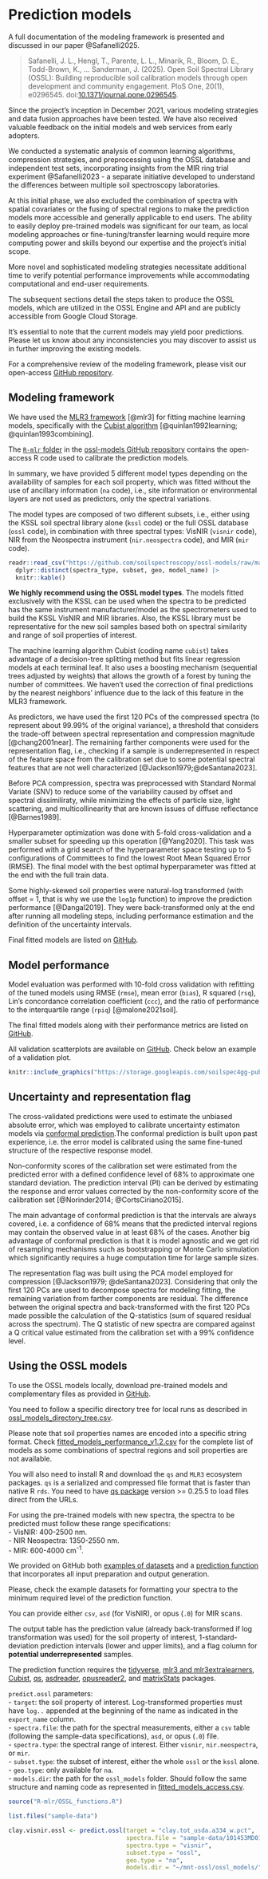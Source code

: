 # Prediction models

::: {.callout-tip}
A full documentation of the modeling framework is presented and discussed in our paper @Safanelli2025.  

> Safanelli, J. L., Hengl, T., Parente, L. L., Minarik, R., Bloom, D. E., Todd-Brown, K., … Sanderman, J. (2025). Open Soil Spectral Library (OSSL): Building reproducible soil calibration models through open development and community engagement. PloS One, 20(1), e0296545. doi:[10.1371/journal.pone.0296545](https://doi.org/10.1371/journal.pone.0296545).
:::

Since the project's inception in December 2021, various modeling strategies and data fusion approaches have been tested. We have also received valuable feedback on the initial models and web services from early adopters.  

We conducted a systematic analysis of common learning algorithms, compression strategies, and preprocessing using the OSSL database and independent test sets, incorporating insights from the MIR ring trial experiment @Safanelli2023 - a separate initiative developed to understand the differences between multiple soil spectroscopy laboratories.

At this initial phase, we also excluded the combination of spectra with spatial covariates or the fusing of spectral regions to make the prediction models more accessible and generally applicable to end users. The ability to easily deploy pre-trained models was significant for our team, as local modeling approaches or fine-tuning/transfer learning would require more computing power and skills beyond our expertise and the project's initial scope.  

More novel and sophisticated modeling strategies necessitate additional time to verify potential performance improvements while accommodating computational and end-user requirements.  

The subsequent sections detail the steps taken to produce the OSSL models, which are utilized in the OSSL Engine and API and are publicly accessible from Google Cloud Storage.  

It's essential to note that the current models may yield poor predictions. Please let us know about any inconsistencies you may discover to assist us in further improving the existing models.  

For a comprehensive review of the modeling framework, please visit our open-access [GitHub repository](https://github.com/soilspectroscopy/ossl-models).

## Modeling framework

We have used the [MLR3 framework](https://mlr3book.mlr-org.com/) [@mlr3] for fitting machine learning models, specifically with the [Cubist algorithm](https://cran.r-project.org/web/packages/Cubist/vignettes/cubist.html) [@quinlan1992learning; @quinlan1993combining].

The [`R-mlr` folder](https://github.com/soilspectroscopy/ossl-models/tree/main/R-mlr) in the [ossl-models GitHub repository](https://github.com/soilspectroscopy/ossl-models) contains the open-access R code used to calibrate the prediction models.

In summary, we have provided 5 different model types depending on the availability of samples for each soil property, which was fitted without the use of ancillary information (`na` code), i.e., site information or environmental layers are not used as predictors, only the spectral variations.

The model types are composed of two different subsets, i.e., either using the KSSL soil spectral library alone (`kssl` code) or the full OSSL database (`ossl` code), in combination with three spectral types: VisNIR (`visnir` code), NIR from the Neospectra instrument (`nir.neospectra` code), and MIR (`mir` code).

```r
readr::read_csv("https://github.com/soilspectroscopy/ossl-models/raw/main/out/fitted_modeling_combinations_v1.2.csv", show_col_types = FALSE) |>
  dplyr::distinct(spectra_type, subset, geo, model_name) |>
  knitr::kable()
```

::: {.callout-tip}
**We highly recommend using the OSSL model types**. The models fitted exclusively with the KSSL can be used when the spectra to be predicted has the same instrument manufacturer/model as the spectrometers used to build the KSSL VisNIR and MIR libraries. Also, the KSSL library must be representative for the new soil samples based both on spectral similarity and range of soil properties of interest.
:::

The machine learning algorithm Cubist (coding name `cubist`) takes advantage of a decision-tree splitting method but fits linear regression models at each terminal leaf. It also uses a boosting mechanism (sequential trees adjusted by weights) that allows the growth of a forest by tuning the number of committees. We haven't used the correction of final predictions by the nearest neighbors' influence due to the lack of this feature in the MLR3 framework.

As predictors, we have used the first 120 PCs of the compressed spectra (to represent about 99.99% of the original variance), a threshold that considers the trade-off between spectral representation and compression magnitude [@chang2001near]. The remaining farther components were used for the representation flag, i.e., checking if a sample is underrepresented in respect of the feature space from the calibration set due to some potential spectral features that are not well characterized [@Jackson1979;@deSantana2023].

Before PCA compression, spectra was preprocessed with Standard Normal Variate (SNV) to reduce some of the variability caused by offset and spectral dissimiliraty, while minimizing the effects of particle size, light scattering, and multicollinearity that are known issues of diffuse reflectance [@Barnes1989].

Hyperparameter optimization was done with 5-fold cross-validation and a smaller subset for speeding up this operation [@Yang2020]. This task was performed with a grid search of the hyperparameter space testing up to 5 configurations of Committees to find the lowest Root Mean Squared Error (RMSE). The final model with the best optimal hyperparameter was fitted at the end with the full train data.

Some highly-skewed soil properties were natural-log transformed (with offset = 1, that is why we use the `log1p` function) to improve the prediction performance [@Dangal2019]. They were back-transformed only at the end after running all modeling steps, including performance estimation and the definition of the uncertainty intervals.

Final fitted models are listed on [GitHub](https://github.com/soilspectroscopy/ossl-models/blob/main/out/fitted_modeling_combinations_v1.2.csv).

## Model performance

Model evaluation was performed with 10-fold cross validation with refitting of the tuned models using RMSE (`rmse`), mean error (`bias`), R squared (`rsq`), Lin's concordance correlation coefficient (`ccc`), and the ratio of performance to the interquartile range (`rpiq`) [@malone2021soil].

The final fitted models along with their performance metrics are listed on [GitHub](https://github.com/soilspectroscopy/ossl-models/raw/main/out/fitted_models_performance_v1.2.csv).

All validation scatterplots are available on [GitHub](https://github.com/soilspectroscopy/ossl-models/tree/main/out/plots). Check below an example of a validation plot.

```r
knitr::include_graphics("https://storage.googleapis.com/soilspec4gg-public/models/log..c.tot_usda.a622_w.pct/valplot_mir_cubist_ossl_na_v1.2.png")
```

## Uncertainty and representation flag

The cross-validated predictions were used to estimate the unbiased absolute error, which was employed to calibrate uncertainty estimaton models via [conformal prediction](https://en.wikipedia.org/wiki/Conformal_prediction).The conformal prediction is built upon past experience, i.e. the error model is calibrated using the same fine-tuned structure of the respective response model.

Non-conformity scores of the calibration set were estimated from the predicted error with a defined confidence level of 68% to approximate one standard deviation. The prediction interval (PI) can be derived by estimating the response and error values corrected by the non-conformity score of the calibration set [@Norinder2014; @CortsCiriano2015].

The main advantage of conformal prediction is that the intervals are always covered, i.e. a confidence of 68% means that the predicted interval regions may contain the observed value in at least 68% of the cases. Another big advantage of conformal prediction is that it is model agnostic and we get rid of resampling mechanisms such as bootstrapping or Monte Carlo simulation which significantly requires a huge computation time for large sample sizes.  

The representation flag was built using the PCA model employed for compression [@Jackson1979; @deSantana2023]. Considering that only the first 120 PCs are used to decompose spectra for modeling fitting, the remaining variation from farther components are residual. The difference between the original spectra and back-transformed with the first 120 PCs made possible the calculation of the Q-statistics (sum of squared residual across the spectrum). The Q statistic of new spectra are compared against a Q critical value estimated from the calibration set with a 99% confidence level.

## Using the OSSL models

To use the OSSL models locally, download pre-trained models and complementary files as provided in [GitHub](https://github.com/soilspectroscopy/ossl-models/blob/main/out/fitted_models_access.csv).

You need to follow a specific directory tree for local runs as described in [ossl_models_directory_tree.csv](https://github.com/soilspectroscopy/ossl-models/blob/main/out/ossl_models_directory_tree.csv).

::: {.callout-tip}
Please note that soil properties names are encoded into a specific string format. Check [fitted_models_performance_v1.2.csv](https://github.com/soilspectroscopy/ossl-models/blob/main/out/fitted_models_performance_v1.2.csv) for the complete list of models as some combinations of spectral regions and soil properties are not available.
:::

You will also need to install R and download the `qs` and `MLR3` ecosystem packages. `qs` is a serialized and compressed file format that is faster than native R `rds`. You need to have [qs package](https://github.com/traversc/qs) version >= 0.25.5 to load files direct from the URLs.

::: {.callout-tip}
For using the pre-trained models with new spectra, the spectra to be predicted must follow these range specifications:  
- VisNIR: 400-2500 nm.  
- NIR Neospectra: 1350-2550 nm.  
- MIR: 600-4000 cm^-1^.  
:::

We provided on GitHub both [examples of datasets](https://github.com/soilspectroscopy/ossl-models/tree/main/sample-data) and a [prediction function](https://github.com/soilspectroscopy/ossl-models/blob/main/R-mlr/OSSL_functions.R) that incorporates all input preparation and output generation.

Please, check the example datasets for formatting your spectra to the minimum required level of the prediction function.

You can provide either `csv`, `asd` (for VisNIR), or opus (`.0`) for MIR scans.

The output table has the prediction value (already back-transformed if log transformation was used) for the soil property of interest, 1-standard-deviation prediction intervals (lower and upper limits), and a flag column for **potential underrepresented** samples.

The prediction function requires the [tidyverse](https://www.tidyverse.org/), [mlr3 and mlr3extralearners](https://mlr3book.mlr-org.com), [Cubist](https://topepo.github.io/Cubist//), [qs](https://github.com/traversc/qs), [asdreader](https://github.com/pierreroudier/asdreader), [opusreader2](https://github.com/spectral-cockpit/opusreader2), and [matrixStats](https://cran.rstudio.com/web/packages/matrixStats/index.html) packages.

`predict.ossl` parameters:  
- `target`: the soil property of interest. Log-transformed properties must have `log..` appended at the beginning of the name as indicated in the `export_name` column.  
- `spectra.file`: the path for the spectral measurements, either a `csv` table (following the sample-data specifications), `asd`, or opus (`.0`) file.  
- `spectra.type`: the spectral range of interest. Either `visnir`, `nir.neospectra`, or `mir`.  
- `subset.type`: the subset of interest, either the whole `ossl` or the `kssl` alone.  
- `geo.type`: only available for `na`.  
- `models.dir`: the path for the `ossl_models` folder. Should follow the same structure and naming code as represented in [fitted_models_access.csv](out/fitted_models_access.csv).  

```r
source("R-mlr/OSSL_functions.R")

list.files("sample-data")

clay.visnir.ossl <- predict.ossl(target = "clay.tot_usda.a334_w.pct",
                                 spectra.file = "sample-data/101453MD01.asd",
                                 spectra.type = "visnir",
                                 subset.type = "ossl",
                                 geo.type = "na",
                                 models.dir = "~/mnt-ossl/ossl_models/")
```
